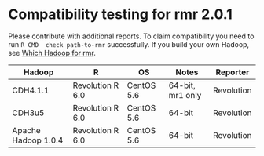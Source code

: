 # Compatibility testing for rmr 2.0.1
Please contribute with additional reports. To claim compatibility you need to run `R CMD  check path-to-rmr` successfully.
If you build your own Hadoop, see [Which Hadoop for rmr](https://github.com/RevolutionAnalytics/RHadoop/wiki/Which-Hadoop-for-rmr).

<table>
<thead>
<tr><th>Hadoop</th><th>R</th><th>OS</th><th>Notes</th><th>Reporter</th></tr>
</thead>
<tbody>
<tr><td>CDH4.1.1</td><td>Revolution R 6.0</td><td>CentOS 5.6</td><td>64-bit, mr1 only</td><td>Revolution</td></tr>
<tr><td>CDH3u5</td><td>Revolution R 6.0</td><td>CentOS 5.6</td><td>64-bit</td><td>Revolution</td></tr>
<tr><td>Apache Hadoop 1.0.4</td><td>Revolution R 6.0</td><td>CentOS 5.6</td><td>64-bit</td><td>Revolution</td></tr>
</tbody>
</table>